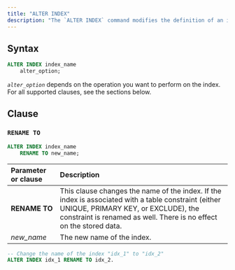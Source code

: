 ```yaml
---
title: "ALTER INDEX"
description: "The `ALTER INDEX` command modifies the definition of an index."
---
```


## Syntax

```sql
ALTER INDEX index_name
    alter_option;
```

_`alter_option`_ depends on the operation you want to perform on the index. For all supported clauses, see the sections below.

## Clause

### `RENAME TO`

```sql
ALTER INDEX index_name
    RENAME TO new_name;
```

| Parameter or clause | Description                                                                                                                                                                                                       |
| :------------------ | :---------------------------------------------------------------------------------------------------------------------------------------------------------------------------------------------------------------- |
| **RENAME TO**       | This clause changes the name of the index. If the index is associated with a table constraint (either UNIQUE, PRIMARY KEY, or EXCLUDE), the constraint is renamed as well. There is no effect on the stored data. |
| _new\_name_         | The new name of the index.                                                                                                                                                                                        |

```sql
-- Change the name of the index "idx_1" to "idx_2"
ALTER INDEX idx_1 RENAME TO idx_2.
```
